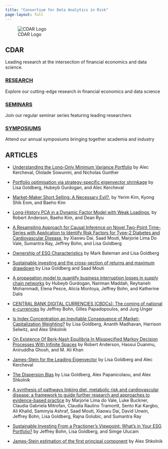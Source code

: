 ```yaml
---
title: "Consortium for Data Analytics in Risk"
page-layout: full
---
```


![CDAR Logo](images/cdar_logo.png){.cdar-logo}

::: {.hero-section}
::: {.hero-image style="background-image: url('images/berkeley_campanile.jpg')"}
:::

::: {.hero-text}
## CDAR

Leading research at the intersection of financial economics and data science.
:::
:::

::: {.main-links}
::: {.link-grid}
::: {.link-card}
### [RESEARCH](research.qmd)
Explore our cutting-edge research in financial economics and data science
:::

::: {.link-card}
### [SEMINARS](seminars.qmd)
Join our regular seminar series featuring leading researchers
:::

::: {.link-card}
### [SYMPOSIUMS](symposium.qmd)
Attend our annual symposiums bringing together academia and industry
:::
:::
:::

## ARTICLES

- [Understanding the Long-Only Minimum Variance Portfolio](publications/understanding-long-only-minimum-variance-portfolio.qmd) by Alec Kercheval, Ololade Sowunmi, and Nicholas Gunther

- [Portfolio optimisation via strategy-specific eigenvector shrinkage](publications/portfolio-optimisation-strategy-specific-eigenvector-shrinkage.qmd) by Lisa Goldberg, Hubeyb Gurdogan, and Alec Kercheval

- [Market-Maker Short Selling: A Necessary Evil?](publications/market-maker-short-selling-necessary-evil.qmd), by Yerim Kim, Kyong Shik Eom, and Baeho Kim

- [Long-History PCA in a Dynamic Factor Model with Weak Loadings](publications/long-history-pca-dynamic-factor-model-weak-loadings.qmd), by Robert Anderson, Baeho Kim, and Dean Ryu

- [A Resampling Approach for Causal Inference on Novel Two-Point Time-Series with Application to Identify Risk Factors for Type-2 Diabetes and Cardiovascular Disease](publications/a-resampling-approach-for-causal-inference.qmd), by Xiaowu Dai, Saad Mouti, Marjorie Lima Do Vale, Sumantra Ray, Jeffrey Bohn, and Lisa Goldberg

- [Ownership of ESG Characteristics](publications/ownership-esg-characteristics.qmd) by Mark Bateman and Lisa Goldberg

- [Sustainable investing and the cross-section of returns and maximum drawdown](https://www.sciencedirect.com/science/article/pii/S2405918822000150?via%3Dihub) by Lisa Goldberg and Saad Mouti

- [A propagation model to quantify business interruption losses in supply chain networks](publications/a-propagation-model-to-quantify-business-interruption.qmd) by Hubeyb Gurdogan, Nariman Maddah, Reyhaneh Mohammadi, Elena Pesce, Alicia Montoya, Jeffrey Bohn, and Katherine Dalis

- [CENTRAL BANK DIGITAL CURRENCIES (CBDCs): The coming of national e-currencies](publications/central-bank-digital-currencies.qmd) by Jeffrey Bohn, Gilles Papadopoulos, and Jurg Unger

- [Is Index Concentration an Inevitable Consequence of Market-Capitalization Weighting?](publications/is-index-concentration-inevitable.qmd) by Lisa Goldberg, Ananth Madhavan, Harrison Selwitz, and Alex Shkolnik

- [On Existence Of Berk-Nash Equilibria In Misspecified Markov Decision Processes With Infinite Spaces](publications/on-existence-of-berk-nash-equilibria.qmd) by Robert Anderson, Haosui Duanmu, Aniruddha Ghosh, and M. Ali Khan

- [James-Stein for the Leading Eigenvector](https://www.pnas.org/doi/10.1073/pnas.2207046120) by Lisa Goldberg and Alec Kercheval

- [The Dispersion Bias](publications/the-dispersion-bias.qmd) by Lisa Goldberg, Alex Papanicolaou, and Alex Shkolnik

- [A synthesis of pathways linking diet, metabolic risk and cardiovascular disease: a framework to guide further research and approaches to evidence-based practice](https://pubmed.ncbi.nlm.nih.gov/34839838/) by Marjorie Lima do Vale, Luke Buckner, Claudia Gabriela Mitrofan, Claudia Raulino Tramontt, Sento Kai Kargbo, Ali Khalid, Sammyia Ashraf, Saad Mouti, Xiaowu Dai, David Unwin, Jeffrey Bohn, Lisa Goldberg, Rajna Golubic, and Sumantra Ray

- [Sustainable Investing From a Practioner's Viewpoint: What's in Your ESG Portfolio?](publications/sustainable-investing-from-practitioners-viewpoint.qmd) by Jeffrey Bohn, Lisa Goldberg, and Simge Ulucam

- [James-Stein estimation of the first principal component](publications/james-stein-estimation-first-principal-component.qmd) by Alex Shkolnik
